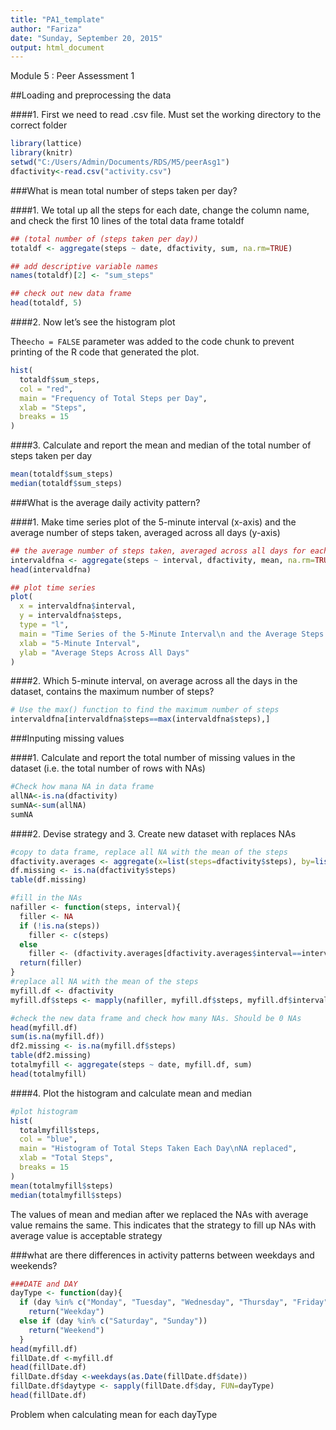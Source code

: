 ```yaml
---
title: "PA1_template"
author: "Fariza"
date: "Sunday, September 20, 2015"
output: html_document
---
```


Module 5 : Peer Assessment 1

##Loading and preprocessing the data

####1. First we need to read .csv file. Must set the working directory to the correct folder

```r
library(lattice)
library(knitr)
setwd("C:/Users/Admin/Documents/RDS/M5/peerAsg1")
dfactivity<-read.csv("activity.csv")
``` 

###What is mean total number of steps taken per day?

####1. We total up all the steps for each date, change the column name, and check the first 10 lines of the total data frame totaldf

```r
## (total number of (steps taken per day))
totaldf <- aggregate(steps ~ date, dfactivity, sum, na.rm=TRUE)

## add descriptive variable names
names(totaldf)[2] <- "sum_steps"

## check out new data frame
head(totaldf, 5)
```

####2. Now let's see the histogram plot

The`echo = FALSE` parameter was added to the code chunk to prevent printing of the R code that generated the plot.

```r
hist(
  totaldf$sum_steps,
  col = "red",
  main = "Frequency of Total Steps per Day",
  xlab = "Steps",
  breaks = 15
)
```

####3. Calculate and report the mean and median of the total number of steps taken per day
```r
mean(totaldf$sum_steps)
median(totaldf$sum_steps)
```

###What is the average daily activity pattern?

####1. Make time series plot of the 5-minute interval (x-axis) and the average number of steps taken, averaged across all days (y-axis)

```r
## the average number of steps taken, averaged across all days for each 5-minute interval
intervaldfna <- aggregate(steps ~ interval, dfactivity, mean, na.rm=TRUE)
head(intervaldfna)

## plot time series
plot(
  x = intervaldfna$interval,
  y = intervaldfna$steps,
  type = "l",
  main = "Time Series of the 5-Minute Interval\n and the Average Steps Taken Across All Days",
  xlab = "5-Minute Interval",
  ylab = "Average Steps Across All Days"
)

```

####2. Which 5-minute interval, on average across all the days in the dataset, contains the maximum number of steps?

```r
# Use the max() function to find the maximum number of steps
intervaldfna[intervaldfna$steps==max(intervaldfna$steps),]
```

###Inputing missing values

####1. Calculate and report the total number of missing values in the dataset (i.e. the total number of rows with NAs)

```r
#Check how mana NA in data frame
allNA<-is.na(dfactivity)
sumNA<-sum(allNA)
sumNA
```

####2. Devise strategy and 3. Create new dataset with replaces NAs

```r
#copy to data frame, replace all NA with the mean of the steps
dfactivity.averages <- aggregate(x=list(steps=dfactivity$steps), by=list(interval=dfactivity$interval), FUN=mean, na.rm=TRUE)
df.missing <- is.na(dfactivity$steps)
table(df.missing)

#fill in the NAs
nafiller <- function(steps, interval){
  filler <- NA
  if (!is.na(steps))
    filler <- c(steps)
  else
    filler <- (dfactivity.averages[dfactivity.averages$interval==interval, "steps"])
  return(filler)
}
#replace all NA with the mean of the steps
myfill.df <- dfactivity
myfill.df$steps <- mapply(nafiller, myfill.df$steps, myfill.df$interval)

#check the new data frame and check how many NAs. Should be 0 NAs
head(myfill.df)
sum(is.na(myfill.df))
df2.missing <- is.na(myfill.df$steps)
table(df2.missing)
totalmyfill <- aggregate(steps ~ date, myfill.df, sum)
head(totalmyfill)

```

####4. Plot the histogram and calculate mean and median

```r
#plot histogram
hist(
  totalmyfill$steps,
  col = "blue",
  main = "Histogram of Total Steps Taken Each Day\nNA replaced",
  xlab = "Total Steps",
  breaks = 15
)
mean(totalmyfill$steps)
median(totalmyfill$steps)
```
The values of mean and median after we replaced the NAs with average value remains the same. This indicates that the strategy to fill up NAs with average value is acceptable strategy

###what are there differences in activity patterns between weekdays and weekends?

```r
###DATE and DAY
dayType <- function(day){
  if (day %in% c("Monday", "Tuesday", "Wednesday", "Thursday", "Friday"))
    return("Weekday")
  else if (day %in% c("Saturday", "Sunday"))
    return("Weekend")
  }  
head(myfill.df)
fillDate.df <-myfill.df
head(fillDate.df)
fillDate.df$day <-weekdays(as.Date(fillDate.df$date))
fillDate.df$daytype <- sapply(fillDate.df$day, FUN=dayType)
head(fillDate.df)
```
Problem when calculating mean for each dayType